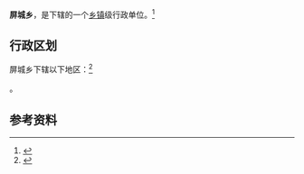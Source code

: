 {{中国乡级行政区|35/09/23/200/000}}

'''屏城乡'''，是{{PRC admin/fullname|35/09/23/200/000|3}}下辖的一个[[乡镇|乡镇]]级行政单位。<ref>{{PRC admin/ref sgc|{{PRC admin/parent|35/09/23/200/000}}}}</ref>

== 行政区划 ==

屏城乡下辖以下地区：<ref>{{PRC admin/ref sgc|35/09/23/200/000}}</ref>

{{PRC admin/children|35/09/23/200/000}}。

== 参考资料 ==

{{reflist}}

{{行政区划小作品}}
{{PRC admin/navcat|35/09/23/200/000}}
